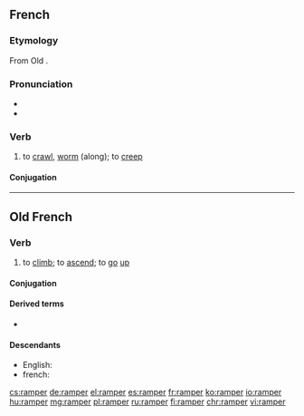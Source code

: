 ==French==

===Etymology===
From Old {{etyl|frk|fr}} {{term/t|frk|*rampa|(h)rampa}}.

===Pronunciation===
* {{IPA|/ʁɑ̃pe/|lang=fr}}
* {{audio|Fr-ramper.ogg|Audio|lang=fr}}

===Verb===
{{fr-verb}}

# to [[crawl]], [[worm]] (along); to [[creep]]

====Conjugation====
{{fr-conj-er|ramp|avoir}}

----

==Old French==

===Verb===
{{head|fro|verb}}

# to [[climb]]; to [[ascend]]; to [[go]] [[up]]

====Conjugation====
{{fro-conj-er|ramp}}

====Derived terms====
* {{l|fro|rampant}}

====Descendants====
* English: {{l|en|ramp}} {{qualifier|borrowed}}
* french: {{l|fr|ramper}}

[[cs:ramper]]
[[de:ramper]]
[[el:ramper]]
[[es:ramper]]
[[fr:ramper]]
[[ko:ramper]]
[[io:ramper]]
[[hu:ramper]]
[[mg:ramper]]
[[pl:ramper]]
[[ru:ramper]]
[[fi:ramper]]
[[chr:ramper]]
[[vi:ramper]]